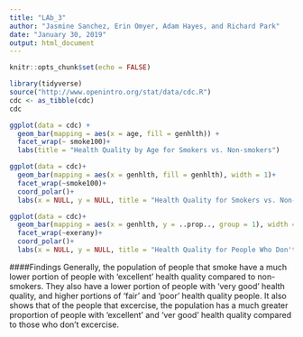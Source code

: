 ```yaml
---
title: "LAb_3"
author: "Jasmine Sanchez, Erin Omyer, Adam Hayes, and Richard Park"
date: "January 30, 2019"
output: html_document
---
```


```r
knitr::opts_chunk$set(echo = FALSE)

library(tidyverse)
source("http://www.openintro.org/stat/data/cdc.R")
cdc <- as_tibble(cdc)
cdc
```

```r
ggplot(data = cdc) +
  geom_bar(mapping = aes(x = age, fill = genhlth)) +
  facet_wrap(~ smoke100)+
  labs(title = "Health Quality by Age for Smokers vs. Non-smokers")
```

```r
ggplot(data = cdc)+
  geom_bar(mapping = aes(x = genhlth, fill = genhlth), width = 1)+
  facet_wrap(~smoke100)+
  coord_polar()+
  labs(x = NULL, y = NULL, title = "Health Quality for Smokers vs. Non-smokers")

ggplot(data = cdc)+
  geom_bar(mapping = aes(x = genhlth, y = ..prop.., group = 1), width = 1)+
  facet_wrap(~exerany)+
  coord_polar()+
  labs(x = NULL, y = NULL, title = "Health Quality for People Who Don't Excercise vs People That Do ")

```

####Findings
Generally, the population of people that smoke have a much lower portion of people with 'excellent' health quality compared to non-smokers.  They also have a lower portion of people with 'very good' health quality, and higher portions of 'fair' and 'poor' health quality people. It also shows that of the people that excercise, the population has a much greater proportion of people with 'excellent' and 'ver good' health quality compared to those who don't excercise.
